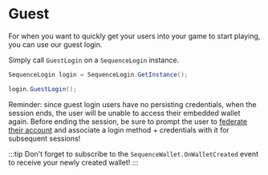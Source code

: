 # Guest

For when you want to quickly get your users into your game to start playing, you can use our guest login.

Simply call `GuestLogin` on a `SequenceLogin` instance.

```csharp
SequenceLogin login = SequenceLogin.GetInstance();

login.GuestLogin();
```

Reminder: since guest login users have no persisting credentials, when the session ends, the user will be unable to access their embedded wallet again. Before ending the session, be sure to prompt the user to [federate their account](/sdk/unity/authentication/federated-accounts) and associate a login method + credentials with it for subsequent sessions!

:::tip
Don't forget to subscribe to the `SequenceWallet.OnWalletCreated` event to receive your newly created wallet!
:::